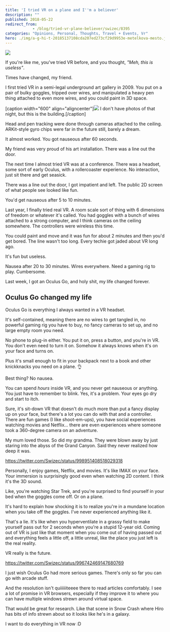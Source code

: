 ```yaml
---
title: 'I tried VR on a plane and I''m a believer'
description: ""
published: 2018-05-22
redirect_from: 
            - /blog/tried-vr-plane-believer/swizec/8395
categories: "Opinions, Personal, Thoughts, Travel + Events, Vr"
hero: ./img/a-g-hi-t-20185137108cda207ed273cf29d9953e-metelkova-mesto.jpg
---
```

![](./img/blog-wp-content-uploads-2018-05-gif-of-VR-on-a-plane.gif)

If you&#x27;re like me, you&#x27;ve tried VR before, and you thought, _&quot;Meh, this is useless&quot;_.

Times have changed, my friend.

I first tried VR in a semi-legal underground art gallery in 2009. You put on a pair of bulky goggles, tripped over wires, and manipulated a heavy pen thing attached to even more wires, and you could paint in 3D space.

\[caption width=&quot;600&quot; align=&quot;aligncenter&quot;][![](https://lonelyplanetimages.imgix.net/a/g/hi/t/20185137108cda207ed273cf29d9953e-metelkova-mesto.jpg)](./img/a-g-hi-t-20185137108cda207ed273cf29d9953e-metelkova-mesto.jpg) I don&#x27;t have photos of that night, but this is the building.\[/caption]

Head and pen tracking were done through cameras attached to the ceiling. ARKit-style gyro chips were far in the future still, barely a dream.

It almost worked. You got nauseous after 60 seconds.

My friend was very proud of his art installation. There was a line out the door.

The next time I almost tried VR was at a conference. There was a headset, some sort of early Oculus, with a rollercoaster experience. No interaction, just sit there and get seasick.

There was a line out the door, I got impatient and left. The public 2D screen of what people see looked like fun.

You&#x27;d get nauseous after 5 to 10 minutes.

Last year, I finally tried real VR. A room scale sort of thing with 6 dimensions of freedom or whatever it&#x27;s called. You had goggles with a bunch of wires attached to a strong computer, and I think cameras on the ceiling somewhere. The controllers were wireless this time.

You could paint and move and it was fun for about 2 minutes and then you&#x27;d get bored. The line wasn&#x27;t too long. Every techie got jaded about VR long ago.

It&#x27;s fun but useless.

Nausea after 20 to 30 minutes. Wires everywhere. Need a gaming rig to play. Cumbersome.

Last week, I got an Oculus Go, and holy shit, my life changed forever.

## Oculus Go changed my life

Oculus Go is everything I always wanted in a VR headset.

It&#x27;s self-contained, meaning there are no wires to get tangled in, no powerful gaming rig you have to buy, no fancy cameras to set up, and no large empty room you need.

No phone to plug-in either. You put it on, press a button, and you&#x27;re in VR. You don&#x27;t even need to turn it on. Somehow it always knows when it&#x27;s on your face and turns on.

Plus it&#x27;s small enough to fit in your backpack next to a book and other knickknacks you need on a plane. 👌

Best thing? No nausea.

You can spend _hours_ inside VR, and you never get nauseous or anything. You just have to remember to blink. Yes, it&#x27;s a problem. Your eyes go dry and start to itch.

Sure, it&#x27;s sit-down VR that doesn&#x27;t do much more than put a fancy display up on your face, but there&#x27;s a lot you can do with that and a controller. There are fun games (I like shoot-em-ups), you have social experiences watching movies and Netflix… there are even experiences where someone took a 360-degree camera on an adventure.

My mum loved those. So did my grandma. They were blown away by just staring into the abyss of the Grand Canyon. Said they never realized how deep it was.

https://twitter.com/Swizec/status/998951408518029318

Personally, I enjoy games, Netflix, and movies. It&#x27;s like IMAX on your face. Your immersion is surprisingly good even when watching 2D content. I think it&#x27;s the 3D sound.

Like, you&#x27;re watching Star Trek, and you&#x27;re surprised to find yourself in your bed when the goggles come off. Or on a plane.

It&#x27;s hard to explain how shocking it is to realize you&#x27;re in a mundane location when you take off the goggles. I&#x27;ve never experienced anything like it.

That&#x27;s a lie. It&#x27;s like when you hyperventilate in a grassy field to make yourself pass out for 2 seconds when you&#x27;re a stupid 12-year old. Coming out of VR is just like that moment when you come out of having passed out and everything feels a little off, a little unreal, like the place you just left is the real reality.

VR really is the future.

https://twitter.com/Swizec/status/996742469147680769

I just wish Oculus Go had more serious games. There&#x27;s only so far you can go with arcade stuff.

And the resolution isn&#x27;t quiiiiiiteeee there to read articles comfortably. I see a lot of promise in VR browsers, especially if they improve it to where you can have multiple windows strewn around virtual space.

That would be great for research. Like that scene in Snow Crash where Hiro has bits of info strewn about so it looks like he&#x27;s in a galaxy.

I want to do everything in VR now :D
